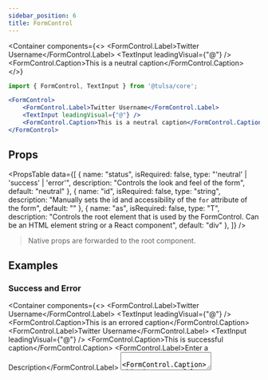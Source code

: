 ```yaml
---
sidebar_position: 6
title: FormControl
---
```


<Container
    components={<>
        <FormControl>
            <FormControl.Label>Twitter Username</FormControl.Label>
            <TextInput leadingVisual={"@"} />
            <FormControl.Caption>This is a neutral caption</FormControl.Caption>
        </FormControl>
    </>}
>

```jsx
import { FormControl, TextInput } from '@tulsa/core';

<FormControl>
    <FormControl.Label>Twitter Username</FormControl.Label>
    <TextInput leadingVisual={"@"} />
    <FormControl.Caption>This is a neutral caption</FormControl.Caption>
</FormControl>
```

</Container>

## Props

<PropsTable
    data={[
        {
            name: "status",
            isRequired: false,
            type: "'neutral' | 'success' | 'error'",
            description: "Controls the look and feel of the form",
            default: "neutral"
        },
        {
            name: "id",
            isRequired: false,
            type: "string",
            description: "Manually sets the id and accessibility of the `for` attribute of the form",
            default: ""
        },
        {
            name: "as",
            isRequired: false,
            type: "T",
            description: "Controls the root element that is used by the FormControl. Can be an HTML element string or a React component",
            default: "div"
        },
    ]}
/>

> Native props are forwarded to the root component.

## Examples

### Success and Error

<Container
    components={<>
        <FormControl status='error'>
            <FormControl.Label>Twitter Username</FormControl.Label>
            <TextInput leadingVisual={"@"} />
            <FormControl.Caption>This is an errored caption</FormControl.Caption>
        </FormControl>
        <FormControl status='success'>
            <FormControl.Label>Twitter Username</FormControl.Label>
            <TextInput leadingVisual={"@"} />
            <FormControl.Caption>This is successful caption</FormControl.Caption>
        </FormControl>
        <FormControl status='success' className='mt-2'>
        <FormControl.Label>Enter a Description</FormControl.Label>
            <TextArea />
            <FormControl.Caption>This is successful caption</FormControl.Caption>
        </FormControl>
    </>}
>

```jsx
<FormControl status='error'>
    <FormControl.Label>Twitter Username</FormControl.Label>
    <TextInput leadingVisual={"@"} />
    <FormControl.Caption>This is an errored caption</FormControl.Caption>
</FormControl>

<FormControl status='success'>
    <FormControl.Label>Twitter Username</FormControl.Label>
    <TextInput leadingVisual={"@"} />
    <FormControl.Caption>This is successful caption</FormControl.Caption>
</FormControl>

<FormControl status='success'>
    <FormControl.Label>Enter a Description</FormControl.Label>
    <TextArea />
    <FormControl.Caption>This is successful caption</FormControl.Caption>
</FormControl>
```

</Container>

## FormControl.Label

### Props

<PropsTable
    data={[
        {
            name: "children",
            isRequired: false,
            type: "string | React.ReactElement",
            description: "Content of the associated form\'s label",
            default: ""
        },
    ]}
/>

> Native props are forwarded to the root component.

## FormControl.Caption

### Props

<PropsTable
    data={[
        {
            name: "children",
            isRequired: false,
            type: "string | React.ReactElement",
            description: "Content of the associated form\'s caption",
            default: ""
        },
    ]}
/>

> Native props are forwarded to the root component.
